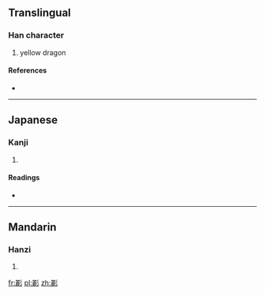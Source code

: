 {{also|彨}}
==Translingual==

===Han character===
{{Han char|rn=59|rad=彡|as=19|sn=22|four=|canj=一心竹竹竹 (MPHHH)}}

# yellow dragon

====References====
* {{Han ref|kx=0364.280|dkj=10035|dj=0684.190|hdz=20858.080|uh=5F72|ud=24434}}

----

==Japanese==

===Kanji===
{{ja-kanji|grade=|rs=彡19}}

# {{defn|Japanese|sort=彡19}}

====Readings====
* {{ja-readings|on=[[ち]] (chi)|kun=[[みずち]] (mizuchi)}}

----

==Mandarin==

===Hanzi===
{{cmn-hanzi|pin=[[chī]] ([[chi1]])|wg=ch'ih<sup>1</sup>}}

# {{defn|Mandarin|sort=彡19}}

[[fr:彲]]
[[pl:彲]]
[[zh:彲]]